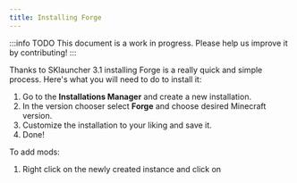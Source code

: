 ```yaml
---
title: Installing Forge
---
```


:::info TODO
This document is a work in progress. Please help us improve it by contributing!
:::

Thanks to SKlauncher 3.1 installing Forge is a really quick and simple process. Here's what you will need to do to install it:

1. Go to the **Installations Manager** and create a new installation.
2. In the version chooser select **Forge** and choose desired Minecraft version.
3. Customize the installation to your liking and save it.
4. Done!

To add mods:

1. Right click on the newly created instance and click on 
